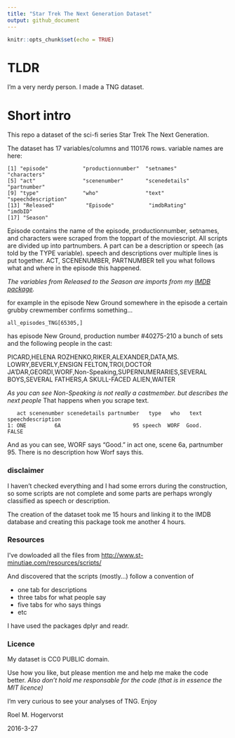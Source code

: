 ```yaml
---
title: "Star Trek The Next Generation Dataset"
output: github_document
---
```


```r
knitr::opts_chunk$set(echo = TRUE)
```

# TLDR
I'm a very nerdy person. I made a TNG dataset.

# Short intro
This repo a dataset of the sci-fi series Star Trek The Next Generation.

The dataset has 17 variables/columns and 110176 rows. variable names are here:

```
[1] "episode"           "productionnumber"  "setnames"          "characters"       
[5] "act"               "scenenumber"       "scenedetails"      "partnumber"       
[9] "type"              "who"               "text"              "speechdescription"
[13] "Released"          "Episode"           "imdbRating"        "imdbID"           
[17] "Season"
```

Episode contains the name of the episode, productionnumber, setnames, and characters 
were scraped from the toppart of the moviescript. All scripts are divided up into
partnumbers. A part can be a description or speech (as told by the TYPE variable). 
speech and descriptions over multiple lines 
is put together. ACT, SCENENUMBER, PARTNUMBER tell you what follows what and where
in the episode this happened. 

*The variables from Released to the Season are imports from my [IMDB package](https://github.com/RMHogervorst/imdb).* 

for example in the episode New Ground somewhere in the episode a certain 
grubby crewmember confirms something...

```
all_episodes_TNG[65305,]
```
has episode New Ground, production number  #40275-210 a bunch of sets and the 
following people in the cast:

PICARD,HELENA ROZHENKO,RIKER,ALEXANDER,DATA,MS. LOWRY,BEVERLY,ENSIGN FELTON,TROI,DOCTOR JA'DAR,GEORDI,WORF,Non-Speaking,SUPERNUMERARIES,SEVERAL BOYS,SEVERAL FATHERS,A SKULL-FACED ALIEN,WAITER

*As you can see Non-Speaking is not really a castmember. but describes the next people*
That happens when you scrape text.

```
   act scenenumber scenedetails partnumber   type   who   text speechdescription
1: ONE         6A                       95 speech  WORF  Good.             FALSE
```

And as you can see, WORF says "Good." in act one, scene 6a, partnumber 95.
There is no description how Worf says this. 


### disclaimer
I haven't checked everything and I had some errors during the construction, 
so some scripts are not complete
and some parts are perhaps wrongly classified as speech or description.

The creation of the dataset took me 15 hours and linking it to the IMDB database
and creating this package took me another 4 hours. 

### Resources
I've dowloaded all the files from <http://www.st-minutiae.com/resources/scripts/>

And discovered that the scripts (mostly...) follow a convention of

- one tab for descriptions
- three tabs for what people say
- five tabs for who says things
- etc


I have used the packages dplyr and readr. 

### Licence


My dataset is CC0 PUBLIC domain. 

Use how you like, but please mention me and help me make the code better.
*Also don't hold me responsable for the code (that is in essence the MIT licence)*

I'm very curious to see your analyses of TNG.
Enjoy

Roel M. Hogervorst  

2016-3-27
